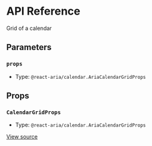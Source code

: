 # API Reference

Grid of a calendar

## Parameters

### `props`

- Type: `@react-aria/calendar.AriaCalendarGridProps`

## Props

### `CalendarGridProps`

- Type: `@react-aria/calendar.AriaCalendarGridProps`

[View source](https://github.com/vtex/shoreline/blob/8d89e5693/packages/date/src/calendar/calendar-grid.tsx#L13)
